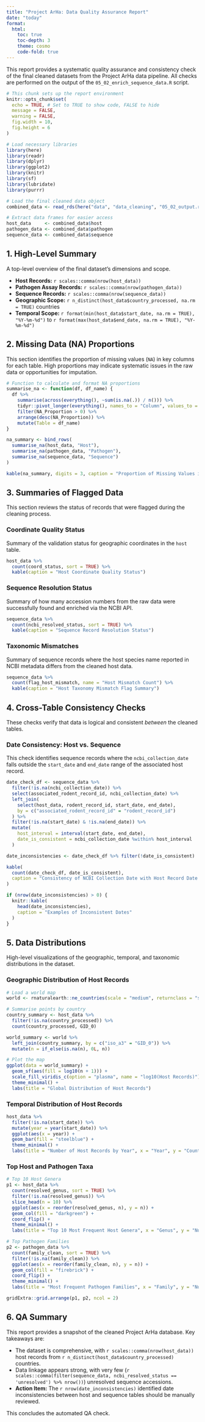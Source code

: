 ```yaml
---
title: "Project ArHa: Data Quality Assurance Report"
date: "today"
format: 
  html:
    toc: true
    toc-depth: 3
    theme: cosmo
    code-fold: true
---
```


This report provides a systematic quality assurance and consistency check of the final cleaned datasets from the Project ArHa data pipeline. All checks are performed on the output of the `05_02_enrich_sequence_data.R` script.

```r
# This chunk sets up the report environment
knitr::opts_chunk$set(
  echo = TRUE, # Set to TRUE to show code, FALSE to hide
  message = FALSE,
  warning = FALSE,
  fig.width = 10,
  fig.height = 6
)

# Load necessary libraries
library(here)
library(readr)
library(dplyr)
library(ggplot2)
library(knitr)
library(sf)
library(lubridate)
library(purrr)
```

```r
# Load the final cleaned data object
combined_data <- read_rds(here("data", "data_cleaning", "05_02_output.rds"))

# Extract data frames for easier access
host_data     <- combined_data$host
pathogen_data <- combined_data$pathogen
sequence_data <- combined_data$sequence
```

## 1. High-Level Summary

A top-level overview of the final dataset's dimensions and scope.

* **Host Records:** `r scales::comma(nrow(host_data))`
* **Pathogen Assay Records:** `r scales::comma(nrow(pathogen_data))`
* **Sequence Records:** `r scales::comma(nrow(sequence_data))`
* **Geographic Scope:** `r n_distinct(host_data$country_processed, na.rm = TRUE)` countries
* **Temporal Scope:** `r format(min(host_data$start_date, na.rm = TRUE), "%Y-%m-%d")` to `r format(max(host_data$end_date, na.rm = TRUE), "%Y-%m-%d")`


## 2. Missing Data (NA) Proportions

This section identifies the proportion of missing values (`NA`) in key columns for each table. High proportions may indicate systematic issues in the raw data or opportunities for imputation.

```r
# Function to calculate and format NA proportions
summarise_na <- function(df, df_name) {
  df %>%
    summarise(across(everything(), ~sum(is.na(.)) / n())) %>%
    tidyr::pivot_longer(everything(), names_to = "Column", values_to = "NA_Proportion") %>%
    filter(NA_Proportion > 0) %>%
    arrange(desc(NA_Proportion)) %>%
    mutate(Table = df_name)
}

na_summary <- bind_rows(
  summarise_na(host_data, "Host"),
  summarise_na(pathogen_data, "Pathogen"),
  summarise_na(sequence_data, "Sequence")
)

kable(na_summary, digits = 3, caption = "Proportion of Missing Values in Columns with NAs")
```

## 3. Summaries of Flagged Data

This section reviews the status of records that were flagged during the cleaning process.

### Coordinate Quality Status
Summary of the validation status for geographic coordinates in the `host` table.
```r
host_data %>%
  count(coord_status, sort = TRUE) %>%
  kable(caption = "Host Coordinate Quality Status")
```

### Sequence Resolution Status
Summary of how many accession numbers from the raw data were successfully found and enriched via the NCBI API.
```r
sequence_data %>%
  count(ncbi_resolved_status, sort = TRUE) %>%
  kable(caption = "Sequence Record Resolution Status")
```

### Taxonomic Mismatches
Summary of sequence records where the host species name reported in NCBI metadata differs from the cleaned host data.
```r
sequence_data %>%
  count(flag_host_mismatch, name = "Host Mismatch Count") %>%
  kable(caption = "Host Taxonomy Mismatch Flag Summary")
```

## 4. Cross-Table Consistency Checks

These checks verify that data is logical and consistent *between* the cleaned tables.

### Date Consistency: Host vs. Sequence
This check identifies sequence records where the `ncbi_collection_date` falls outside the `start_date` and `end_date` range of the associated host record.

```r
date_check_df <- sequence_data %>%
  filter(!is.na(ncbi_collection_date)) %>%
  select(associated_rodent_record_id, ncbi_collection_date) %>%
  left_join(
    select(host_data, rodent_record_id, start_date, end_date),
    by = c("associated_rodent_record_id" = "rodent_record_id")
  ) %>%
  filter(!is.na(start_date) & !is.na(end_date)) %>%
  mutate(
    host_interval = interval(start_date, end_date),
    date_is_consistent = ncbi_collection_date %within% host_interval
  )

date_inconsistencies <- date_check_df %>% filter(!date_is_consistent)

kable(
  count(date_check_df, date_is_consistent), 
  caption = "Consistency of NCBI Collection Date with Host Record Date Range"
)

if (nrow(date_inconsistencies) > 0) {
  knitr::kable(
    head(date_inconsistencies), 
    caption = "Examples of Inconsistent Dates"
  )
}
```

## 5. Data Distributions

High-level visualizations of the geographic, temporal, and taxonomic distributions in the dataset.

### Geographic Distribution of Host Records
```r
# Load a world map
world <- rnaturalearth::ne_countries(scale = "medium", returnclass = "sf")

# Summarise points by country
country_summary <- host_data %>%
  filter(!is.na(country_processed)) %>%
  count(country_processed, GID_0)

world_summary <- world %>%
  left_join(country_summary, by = c("iso_a3" = "GID_0")) %>%
  mutate(n = if_else(is.na(n), 0L, n))

# Plot the map
ggplot(data = world_summary) +
  geom_sf(aes(fill = log10(n + 1))) +
  scale_fill_viridis_c(option = "plasma", name = "log10(Host Records)") +
  theme_minimal() +
  labs(title = "Global Distribution of Host Records")
```

### Temporal Distribution of Host Records
```r
host_data %>%
  filter(!is.na(start_date)) %>%
  mutate(year = year(start_date)) %>%
  ggplot(aes(x = year)) +
  geom_bar(fill = "steelblue") +
  theme_minimal() +
  labs(title = "Number of Host Records by Year", x = "Year", y = "Count")
```

### Top Host and Pathogen Taxa
```r
# Top 10 Host Genera
p1 <- host_data %>%
  count(resolved_genus, sort = TRUE) %>%
  filter(!is.na(resolved_genus)) %>%
  slice_head(n = 10) %>%
  ggplot(aes(x = reorder(resolved_genus, n), y = n)) +
  geom_col(fill = "darkgreen") +
  coord_flip() +
  theme_minimal() +
  labs(title = "Top 10 Most Frequent Host Genera", x = "Genus", y = "Number of Records")

# Top Pathogen Families
p2 <- pathogen_data %>%
  count(family_clean, sort = TRUE) %>%
  filter(!is.na(family_clean)) %>%
  ggplot(aes(x = reorder(family_clean, n), y = n)) +
  geom_col(fill = "firebrick") +
  coord_flip() +
  theme_minimal() +
  labs(title = "Most Frequent Pathogen Families", x = "Family", y = "Number of Assay Records")

gridExtra::grid.arrange(p1, p2, ncol = 2)
```

## 6. QA Summary

This report provides a snapshot of the cleaned Project ArHa database. Key takeaways are:

* The dataset is comprehensive, with `r scales::comma(nrow(host_data))` host records from `r n_distinct(host_data$country_processed)` countries.
* Data linkage appears strong, with very few (`r scales::comma(filter(sequence_data, ncbi_resolved_status == 'unresolved') %>% nrow())`) unresolved sequence accessions.
* **Action Item:** The `r nrow(date_inconsistencies)` identified date inconsistencies between host and sequence tables should be manually reviewed.

This concludes the automated QA check.
